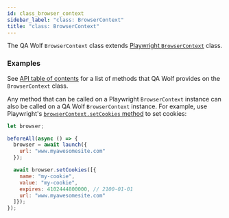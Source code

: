 ```yaml
---
id: class_browser_context
sidebar_label: "class: BrowserContext"
title: "class: BrowserContext"
---
```


The QA Wolf `BrowserContext` class extends [Playwright `BrowserContext`](https://github.com/microsoft/playwright/blob/v0.10.0/docs/api.md#class-browsercontext) class.

### Examples

See [API table of contents](../table_of_contents#class-browsercontext) for a list of methods that QA Wolf provides on the `BrowserContext` class.

Any method that can be called on a Playwright `BrowserContext` instance can also be called on a QA Wolf `BrowserContext` instance. For example, use Playwright's [`browserContext.setCookies` method](https://github.com/microsoft/playwright/blob/v0.10.0/docs/api.md#browsercontextsetcookiescookies) to set cookies:

```js
let browser;

beforeAll(async () => {
  browser = await launch({
    url: "www.myawesomesite.com"
  });

  await browser.setCookies([{
    name: "my-cookie",
    value: "my-cookie",
    expires: 4102444800000, // 2100-01-01
    url: "www.myawesomesite.com"
  ]});
});
```
